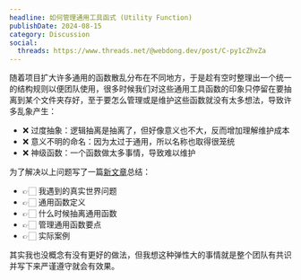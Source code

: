 ```yaml
---
headline: 如何管理通用工具函式 (Utility Function)
publishDate: 2024-08-15
category: Discussion
social:
  threads: https://www.threads.net/@webdong.dev/post/C-py1cZhvZa
---
```


随着项目扩大许多通用的函数散乱分布在不同地方，于是趁有空时整理出一个统一的结构规则以便团队使用，很多时候我们对这些通用工具函数的印象只停留在要抽离到某个文件夹存好，至于要怎么管理或是维护这些函数就没有太多想法，导致许多乱象产生：

- ❌ 过度抽象：逻辑抽离是抽离了，但好像意义也不大，反而增加理解维护成本
- ❌ 意义不明的命名：因为太过于通用，所以名称也取得很笼统
- ❌ 神级函数：一个函数做太多事情，导致难以维护

为了解决以上问题写了一篇[新文章](https://www.webdong.dev/post/how-to-organize-utility-functions/)总结：

- 👉🏻 我遇到的真实世界问题
- 👉🏻 通用函数定义
- 👉🏻 什么时候抽离通用函数
- 👉🏻 管理通用函数要点
- 👉🏻 实际案例

其实我也没概念有没有更好的做法，但我想这种弹性大的事情就是整个团队有共识并写下来严谨遵守就会有效果。
